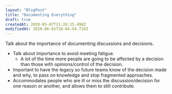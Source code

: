 ```yaml
---
layout: "BlogPost"
title: "Documenting Everything"
draft: true
createdAt: 2020-05-07T11:28:25.498Z
modifiedAt: 2020-06-01T10:04:54.716Z
---
```


Talk about the importance of documenting discussions and decisions.

- Talk about importance to avoid meeting fatigue.
  - A lot of the time more people are going to be affected by a decision than those with opinions/control of the decision.
- Important to have the legacy so future teams know of the decision made and why, to pass on knowledge and stop fragmented approaches.
- Accommodates people who are ill or miss the discussion/decision for one reason or another, and allows them to still contribute.
